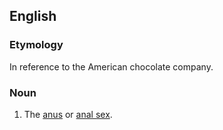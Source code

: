 ==English==

===Etymology===
In reference to the American chocolate company.

===Noun===
{{en-noun}}

# {{lb|en|slang|vulgar}} The [[anus]] or [[anal sex]].